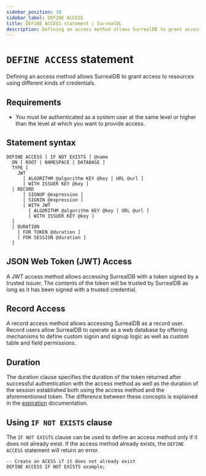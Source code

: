 ```yaml
---
sidebar_position: 10
sidebar_label: DEFINE ACCESS
title: DEFINE ACCESS statement | SurrealQL
description: Defining an access method allows SurrealDB to grant access to resources using different kinds of credentials.
---
```


# `DEFINE ACCESS` statement

Defining an access method allows SurrealDB to grant access to resources using different kinds of credentials.

## Requirements

- You must be authenticated as a system user at the same level or higher than the level at which you want to provide access.

## Statement syntax

```surql title="SurrealQL Syntax"
DEFINE ACCESS [ IF NOT EXISTS ] @name
  ON [ ROOT | NAMESPACE | DATABASE ]
  TYPE [
    JWT
      [ ALGORITHM @algorithm KEY @key | URL @url ]
      [ WITH ISSUER KEY @key ]
  | RECORD
      [ SIGNUP @expression ]
      [ SIGNIN @expression ]
      [ WITH JWT
        [ ALGORITHM @algorithm KEY @key | URL @url ]
        [ WITH ISSUER KEY @key ]
  ]
  [ DURATION
    [ FOR TOKEN @duration ]
    [ FOR SESSION @duration ]
  ]
```

## JSON Web Token (JWT) Access

A JWT access method allows accessing SurrealDB with a token signed by a trusted issuer. The contents of the token will be trusted by SurrealDB as long as it has been signed with a trusted credential.

## Record Access

A record access method allows accessing SurrealDB as a record user. Record users allow SurrealDB to operate as a web database by offering mechanisms to define custom signin and signup logic as well as custom table and field permissions.

## Duration

The duration clause specifies the duration of the token returned after successful authentication with the access method as well as the duration of the session established both using the access method and the aforementioned token. The difference between these concepts is explained in the [expiration](/docs/surrealdb/2.x/security/authentication#expiration) documentation.

## Using `IF NOT EXISTS` clause

The `IF NOT EXISTS` clause can be used to define an access method only if it does not already exist. If the access method already exists, the `DEFINE ACCESS` statement will return an error.

```surql
-- Create an ACESS if it does not already exist
DEFINE ACCESS IF NOT EXISTS example;
```
